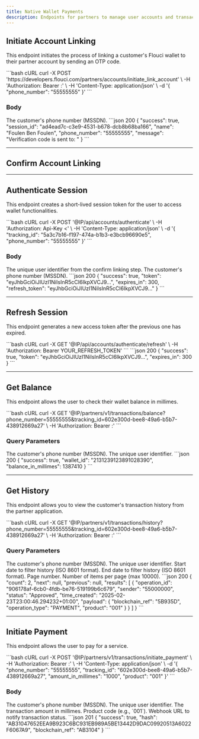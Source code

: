```yaml
---
title: Native Wallet Payments
description: Endpoints for partners to manage user accounts and transactions.
---
```


## Initiate Account Linking

This endpoint initiates the process of linking a customer's Flouci wallet to their partner account by sending an OTP code.

<CodeGroup>
```bash cURL
curl -X POST 'https://developers.flouci.com/partners/accounts/initiate_link_account' \
  -H 'Authorization: Bearer <APP_PUBLIC>:<APP_SECRET>' \
  -H 'Content-Type: application/json' \
  -d '{
    "phone_number": "55555555"
  }'
```
</CodeGroup>

### Body

<ParamField body="phone_number" type="string" required>
  The customer's phone number (MSSDN).
</ParamField>

<ResponseExample>
```json 200
{
  "success": true,
  "session_id": "ad4ead7c-c3e9-4531-b678-dcb8b68ba166",
  "name": "Foulen Ben Foulen",
  "phone_number": "55555555",
  "message": "Verification code is sent to: "
}
```
</ResponseExample>

---

## Confirm Account Linking

---

## Authenticate Session

This endpoint creates a short-lived session token for the user to access wallet functionalities.

<CodeGroup>
```bash cURL
curl -X POST '@IP/api/accounts/authenticate' \
  -H 'Authorization: Api-Key <' \
  -H 'Content-Type: application/json' \
  -d '{
    "tracking_id": "5a3c7b16-f197-474a-b1b3-e3bcb96690e5",
    "phone_number": "55555555"
  }'
```
</CodeGroup>

### Body

<ParamField body="tracking_id" type="uuid" required>
  The unique user identifier from the confirm linking step.
</ParamField>
<ParamField body="phone_number" type="string" required>
  The customer's phone number (MSSDN).
</ParamField>

<ResponseExample>
```json 200
{
  "success": true,
  "token": "eyJhbGciOiJIUzI1NiIsInR5cCI6IkpXVCJ9...",
  "expires_in": 300,
  "refresh_token": "eyJhbGciOiJIUzI1NiIsInR5cCI6IkpXVCJ9..."
}
```
</ResponseExample>

---

## Refresh Session

This endpoint generates a new access token after the previous one has expired.

<CodeGroup>
```bash cURL
curl -X GET '@IP/api/accounts/authenticate/refresh' \
  -H 'Authorization: Bearer YOUR_REFRESH_TOKEN'
```
</CodeGroup>

<ResponseExample>
```json 200
{
  "success": true,
  "token": "eyJhbGciOiJIUzI1NiIsInR5cCI6IkpXVCJ9...",
  "expires_in": 300
}
```
</ResponseExample>

---

## Get Balance

This endpoint allows the user to check their wallet balance in millimes.

<CodeGroup>
```bash cURL
curl -X GET '@IP/partners/v1/transactions/balance?phone_number=55555555&tracking_id=602e300d-bee8-49a6-b5b7-438912669a27' \
  -H 'Authorization: Bearer <APP_PUBLIC>:<APP_SECRET>'
```
</CodeGroup>

### Query Parameters

<ParamField query="phone_number" type="string" required>
  The customer's phone number (MSSDN).
</ParamField>
<ParamField query="tracking_id" type="uuid" required>
  The unique user identifier.
</ParamField>

<ResponseExample>
```json 200
{
  "success": true,
  "wallet_id": "2131239123891028390",
  "balance_in_millimes": 1387410
}
```
</ResponseExample>

---

## Get History

This endpoint allows you to view the customer's transaction history from the partner application.

<CodeGroup>
```bash cURL
curl -X GET '@IP/partners/v1/transactions/history?phone_number=55555555&tracking_id=602e300d-bee8-49a6-b5b7-438912669a27' \
  -H 'Authorization: Bearer <APP_PUBLIC>:<APP_SECRET>'
```
</CodeGroup>

### Query Parameters

<ParamField query="phone_number" type="string" required>
  The customer's phone number (MSSDN).
</ParamField>
<ParamField query="tracking_id" type="uuid" required>
  The unique user identifier.
</ParamField>
<ParamField query="from" type="datetime">
  Start date to filter history (ISO 8601 format).
</ParamField>
<ParamField query="to" type="datetime">
  End date to filter history (ISO 8601 format).
</ParamField>
<ParamField query="page" type="integer">
  Page number.
</ParamField>
<ParamField query="size" type="integer">
  Number of items per page (max 10000).
</ParamField>

<ResponseExample>
```json 200
{
  "count": 2,
  "next": null,
  "previous": null,
  "results": [
    {
      "operation_id": "906178af-6cb0-4fdb-be76-519199b6c679",
      "sender": "55000000",
      "status": "Approved",
      "time_created": "2025-02-23T23:00:46.294232+01:00",
      "payload": {
        "blockchain_ref": "5B935D",
        "operation_type": "PAYMENT",
        "product": "001"
      }
    }
  ]
}
```
</ResponseExample>

---

## Initiate Payment

This endpoint allows the user to pay for a service.

<CodeGroup>
```bash cURL
curl -X POST '@IP/partners/v1/transactions/initiate_payment' \
  -H 'Authorization: Bearer <APP_PUBLIC>:<APP_SECRET>' \
  -H 'Content-Type: application/json' \
  -d '{
    "phone_number": "55555555",
    "tracking_id": "602e300d-bee8-49a6-b5b7-438912669a27",
    "amount_in_millimes": "1000",
    "product": "001"
  }'
```
</CodeGroup>

### Body

<ParamField body="phone_number" type="string" required>
  The customer's phone number (MSSDN).
</ParamField>
<ParamField body="tracking_id" type="uuid" required>
  The unique user identifier.
</ParamField>
<ParamField body="amount_in_millimes" type="integer" required>
  The transaction amount in millimes.
</ParamField>
<ParamField body="product" type="string" required>
  Product code (e.g., `001`).
</ParamField>
<ParamField body="webhook" type="string">
  Webhook URL to notify transaction status.
</ParamField>

<ResponseExample>
```json 201
{
  "success": true,
  "hash": "AB31047652EEA9B923C6BC931EB989A5BE13442D9DAC09920513A6022F6067A9",
  "blockchain_ref": "AB3104"
}
```
</ResponseExample>
